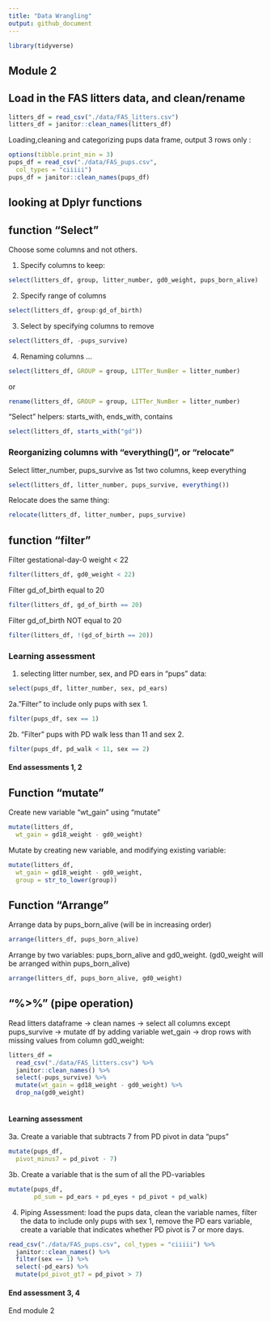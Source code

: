 ```yaml
---
title: "Data Wrangling"
output: github_document
---
```


```r
library(tidyverse)
```

## Module 2

## Load in the FAS litters data, and clean/rename

```r
litters_df = read_csv("./data/FAS_litters.csv")
litters_df = janitor::clean_names(litters_df)

```


Loading,cleaning and categorizing pups data frame, output 3 rows only :
```r
options(tibble.print_min = 3)
pups_df = read_csv("./data/FAS_pups.csv",
  col_types = "ciiiii")
pups_df = janitor::clean_names(pups_df)
```

## looking at Dplyr functions

## function "Select"

Choose some columns and not others.

  1. Specify columns to keep:
```r
select(litters_df, group, litter_number, gd0_weight, pups_born_alive)
```

  2. Specify range of columns
```r
select(litters_df, group:gd_of_birth)
```
  
  3. Select by specifying columns to remove
```r
select(litters_df, -pups_survive)
```

  4. Renaming columns ...
```r
select(litters_df, GROUP = group, LITTer_NumBer = litter_number)
```
  
  or
```r
rename(litters_df, GROUP = group, LITTer_NumBer = litter_number)
```
  
  
"Select" helpers: starts_with, ends_with, contains

```r
select(litters_df, starts_with("gd"))
```

### Reorganizing columns with "everything()", or "relocate"
Select litter_number, pups_survive as 1st two columns, keep everything
```r
select(litters_df, litter_number, pups_survive, everything())
```
Relocate does the same thing:
```r
relocate(litters_df, litter_number, pups_survive)
```


## function "filter"

Filter gestational-day-0 weight < 22
```r
filter(litters_df, gd0_weight < 22)
```

Filter gd_of_birth equal to 20
```r
filter(litters_df, gd_of_birth == 20)
```

Filter gd_of_birth NOT equal to 20
```r
filter(litters_df, !(gd_of_birth == 20))
```


### Learning assessment
1. selecting litter number, sex, and PD ears in "pups" data:

```r
select(pups_df, litter_number, sex, pd_ears)
```

2a."Filter" to include only pups with sex 1.
```r
filter(pups_df, sex == 1)

```

2b. "Filter" pups with PD walk less than 11 and sex 2.
```r
filter(pups_df, pd_walk < 11, sex == 2)
```
#### End assessments 1, 2


## Function "mutate" 

Create new variable "wt_gain" using "mutate"
```r
mutate(litters_df,
  wt_gain = gd18_weight - gd0_weight)
```

Mutate by creating new variable, and modifying  existing variable:
```r
mutate(litters_df,
  wt_gain = gd18_weight - gd0_weight,
  group = str_to_lower(group))
```


## Function "Arrange" 
Arrange data by pups_born_alive (will be in increasing order)
```r
arrange(litters_df, pups_born_alive)
```

Arrange by two variables: pups_born_alive and gd0_weight. (gd0_weight will be arranged within pups_born_alive)

```r
arrange(litters_df, pups_born_alive, gd0_weight)
```


## "%>%" (pipe operation)
Read litters dataframe -> clean names -> select all columns except pups_survive -> mutate df by adding variable wet_gain -> drop rows with missing values from column gd0_weight:

```r
litters_df = 
  read_csv("./data/FAS_litters.csv") %>% 
  janitor::clean_names() %>% 
  select(-pups_survive) %>% 
  mutate(wt_gain = gd18_weight - gd0_weight) %>% 
  drop_na(gd0_weight)
  
```




#### Learning assessment 
3a. Create a variable that subtracts 7 from PD pivot in data "pups"

```r
mutate(pups_df,
  pivot_minus7 = pd_pivot - 7)
```

3b. Create a variable that is the sum of all the PD-variables

```r
mutate(pups_df, 
       pd_sum = pd_ears + pd_eyes + pd_pivot + pd_walk)
```

4. Piping Assessment:
load the pups data, 
clean the variable names, 
filter the data to include only pups with sex 1, 
remove the PD ears variable, 
create a variable that indicates whether PD pivot is 7 or more days.
```r
read_csv("./data/FAS_pups.csv", col_types = "ciiiii") %>%
  janitor::clean_names() %>% 
  filter(sex == 1) %>% 
  select(-pd_ears) %>% 
  mutate(pd_pivot_gt7 = pd_pivot > 7)
```

#### End assessment 3, 4

End module 2



